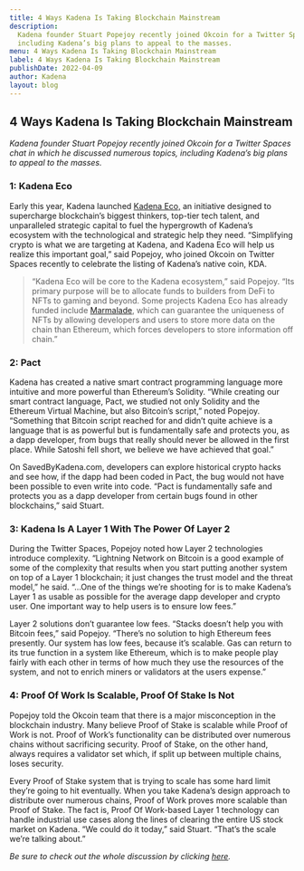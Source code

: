 ```yaml
---
title: 4 Ways Kadena Is Taking Blockchain Mainstream
description:
  Kadena founder Stuart Popejoy recently joined Okcoin for a Twitter Spaces chat in which he discussed numerous topics,
  including Kadena’s big plans to appeal to the masses.
menu: 4 Ways Kadena Is Taking Blockchain Mainstream
label: 4 Ways Kadena Is Taking Blockchain Mainstream
publishDate: 2022-04-09
author: Kadena
layout: blog
---
```


## 4 Ways Kadena Is Taking Blockchain Mainstream

_Kadena founder Stuart Popejoy recently joined Okcoin for a Twitter Spaces chat in which he discussed numerous topics,
including Kadena’s big plans to appeal to the masses._

### 1: Kadena Eco

Early this year, Kadena launched [Kadena Eco,](https://kadena.io/eco/) an initiative designed to supercharge
blockchain’s biggest thinkers, top-tier tech talent, and unparalleled strategic capital to fuel the hypergrowth of
Kadena’s ecosystem with the technological and strategic help they need. “Simplifying crypto is what we are targeting at
Kadena, and Kadena Eco will help us realize this important goal,” said Popejoy, who joined Okcoin on Twitter Spaces
recently to celebrate the listing of Kadena’s native coin, KDA.

> “Kadena Eco will be core to the Kadena ecosystem,” said Popejoy. “Its primary purpose will be to allocate funds to
> builders from DeFi to NFTs to gaming and beyond. Some projects Kadena Eco has already funded include
> [Marmalade](http://marmalade.art), which can guarantee the uniqueness of NFTs by allowing developers and users to
> store more data on the chain than Ethereum, which forces developers to store information off chain.”

### 2: Pact

Kadena has created a native smart contract programming language more intuitive and more powerful than Ethereum’s
Solidity. “While creating our smart contract language, Pact, we studied not only Solidity and the Ethereum Virtual
Machine, but also Bitcoin’s script,” noted Popejoy. “Something that Bitcoin script reached for and didn’t quite achieve
is a language that is as powerful but is fundamentally safe and protects you, as a dapp developer, from bugs that really
should never be allowed in the first place. While Satoshi fell short, we believe we have achieved that goal.”

On SavedByKadena.com, developers can explore historical crypto hacks and see how, if the dapp had been coded in Pact,
the bug would not have been possible to even write into code. “Pact is fundamentally safe and protects you as a dapp
developer from certain bugs found in other blockchains,” said Stuart.

### 3: Kadena Is A Layer 1 With The Power Of Layer 2

During the Twitter Spaces, Popejoy noted how Layer 2 technologies introduce complexity. “Lightning Network on Bitcoin is
a good example of some of the complexity that results when you start putting another system on top of a Layer 1
blockchain; it just changes the trust model and the threat model,” he said. “…One of the things we’re shooting for is to
make Kadena’s Layer 1 as usable as possible for the average dapp developer and crypto user. One important way to help
users is to ensure low fees.”

Layer 2 solutions don’t guarantee low fees. “Stacks doesn’t help you with Bitcoin fees,” said Popejoy. “There’s no
solution to high Ethereum fees presently. Our system has low fees, because it’s scalable. Gas can return to its true
function in a system like Ethereum, which is to make people play fairly with each other in terms of how much they use
the resources of the system, and not to enrich miners or validators at the users expense.”

### 4: Proof Of Work Is Scalable, Proof Of Stake Is Not

Popejoy told the Okcoin team that there is a major misconception in the blockchain industry. Many believe Proof of Stake
is scalable while Proof of Work is not. Proof of Work’s functionality can be distributed over numerous chains without
sacrificing security. Proof of Stake, on the other hand, always requires a validator set which, if split up between
multiple chains, loses security.

Every Proof of Stake system that is trying to scale has some hard limit they’re going to hit eventually. When you take
Kadena’s design approach to distribute over numerous chains, Proof of Work proves more scalable than Proof of Stake. The
fact is, Proof Of Work-based Layer 1 technology can handle industrial use cases along the lines of clearing the entire
US stock market on Kadena. “We could do it today,” said Stuart. “That’s the scale we’re talking about.”

_Be sure to check out the whole discussion by clicking
[here](https://twitter.com/kadena_io/status/1506740712255205385)._
